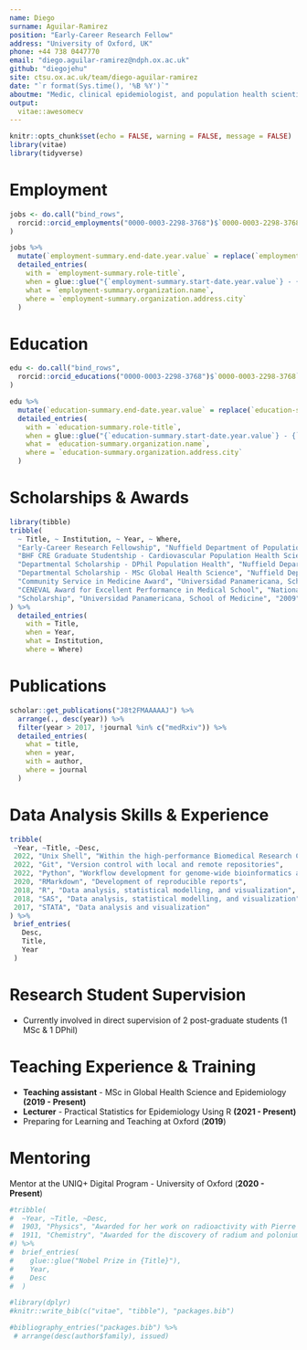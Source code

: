 ```yaml
---
name: Diego
surname: Aguilar-Ramirez
position: "Early-Career Research Fellow"
address: "University of Oxford, UK"
phone: +44 738 0447770
email: "diego.aguilar-ramirez@ndph.ox.ac.uk"
github: "diegojehu"
site: ctsu.ox.ac.uk/team/diego-aguilar-ramirez
date: "`r format(Sys.time(), '%B %Y')`"
aboutme: "Medic, clinical epidemiologist, and population health scientist with a strong interest in cardiometabolic diseases in the Mexican population."
output: 
  vitae::awesomecv
---
```


```r
knitr::opts_chunk$set(echo = FALSE, warning = FALSE, message = FALSE)
library(vitae)
library(tidyverse)
```

# Employment
```r
jobs <- do.call("bind_rows",
  rorcid::orcid_employments("0000-0003-2298-3768")$`0000-0003-2298-3768`$`affiliation-group`$summaries
)

jobs %>%
  mutate(`employment-summary.end-date.year.value` = replace(`employment-summary.end-date.year.value`, is.na(`employment-summary.end-date.year.value`), "Present")) %>%
  detailed_entries(
    with = `employment-summary.role-title`,
    when = glue::glue("{`employment-summary.start-date.year.value`} - {`employment-summary.end-date.year.value`}"),
    what = `employment-summary.organization.name`,
    where = `employment-summary.organization.address.city`
  )
```

# Education
```r
edu <- do.call("bind_rows",
  rorcid::orcid_educations("0000-0003-2298-3768")$`0000-0003-2298-3768`$`affiliation-group`$summaries
)

edu %>%
  mutate(`education-summary.end-date.year.value` = replace(`education-summary.end-date.year.value`, is.na(`education-summary.end-date.year.value`), "Present")) %>%
  detailed_entries(
    with = `education-summary.role-title`,
    when = glue::glue("{`education-summary.start-date.year.value`} - {`education-summary.end-date.year.value`}"),
    what = `education-summary.organization.name`,
    where = `education-summary.organization.address.city`
  )
```

# Scholarships & Awards
```r
library(tibble)
tribble(
  ~ Title, ~ Institution, ~ Year, ~ Where,
  "Early-Career Research Fellowship", "Nuffield Department of Population Health", "2022", "Oxford, UK",
  "BHF CRE Graduate Studentship - Cardiovascular Population Health Sciences", "Oxford British Heart Foundation Centre for Research Excellence", "2018", "Oxford, UK",
  "Departmental Scholarship - DPhil Population Health", "Nuffield Department of Population Health", "2018", "Oxford, UK",
  "Departmental Scholarship - MSc Global Health Science", "Nuffield Department of Population Health", "2017", "Oxford, UK",
  "Community Service in Medicine Award", "Universidad Panamericana, School of Medicine", "2015", "Mexico City, MX",
  "CENEVAL Award for Excellent Performance in Medical School", "National Centre for the Evaluation of Higher Education", "2015", "Mexico City, MX",
  "Scholarship", "Universidad Panamericana, School of Medicine", "2009", "Mexico City, MX",
) %>% 
  detailed_entries(
    with = Title,
    when = Year,
    what = Institution,
    where = Where)
```

# Publications
```r
scholar::get_publications("J8t2FMAAAAAJ") %>%
  arrange(., desc(year)) %>%
  filter(year > 2017, !journal %in% c("medRxiv")) %>%
  detailed_entries(
    what = title,
    when = year,
    with = author,
    where = journal
  )
```

# Data Analysis Skills & Experience
```r
tribble(
 ~Year, ~Title, ~Desc,
 2022, "Unix Shell", "Within the high-performance Biomedical Research Computing (BMRC) system",
 2022, "Git", "Version control with local and remote repositories",
 2022, "Python", "Workflow development for genome-wide bioinformatics analyses",
 2020, "RMarkdown", "Development of reproducible reports",
 2018, "R", "Data analysis, statistical modelling, and visualization",
 2018, "SAS", "Data analysis, statistical modelling, and visualization",
 2017, "STATA", "Data analysis and visualization"
) %>%
 brief_entries(
   Desc,
   Title,
   Year
 )
```

# Research Student Supervision
* Currently involved in direct supervision of 2 post-graduate students (1 MSc & 1 DPhil)

# Teaching Experience & Training
* **Teaching assistant** - MSc in Global Health Science and Epidemiology **(2019 - Present)**  
* **Lecturer** - Practical Statistics for Epidemiology Using R **(2021 - Present)**  
* Preparing for Learning and Teaching at Oxford (**2019**)  

# Mentoring
Mentor at the UNIQ+ Digital Program - University of Oxford  (**2020 - Present**)
```r
#tribble(
#  ~Year, ~Title, ~Desc,
#  1903, "Physics", "Awarded for her work on radioactivity with Pierre Curie and Henri Becquerel",
#  1911, "Chemistry", "Awarded for the discovery of radium and polonium"
#) %>% 
#  brief_entries(
#    glue::glue("Nobel Prize in {Title}"),
#    Year, 
#    Desc
#  )
```


```r
#library(dplyr)
#knitr::write_bib(c("vitae", "tibble"), "packages.bib")

#bibliography_entries("packages.bib") %>%
 # arrange(desc(author$family), issued)
```

